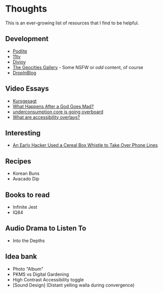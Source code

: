 # Thoughts
 
<div className="bg-white mt-4 p-4">
This is an ever-growing list of resources that I find to be helpful.

## Development
- [Podlite](https://podlite.org/)
- [11ty](https://www.11ty.dev/)
- [Divjoy](https://divjoy.com/)
- [The Geocities Gallery](https://geocities.restorativland.org/) - Some NSFW or _odd_ content, of course
- [DropInBlog](https://dropinblog.com/)

## Video Essays
- [Kursgesagt](https://www.youtube.com/channel/UCsXVk37bltHxD1rDPwtNM8Q)
- [What Happens After a God Goes Mad?](https://www.youtube.com/watch?v=HuJBX_Ul6Jc)
- [underconsumption core is going overboard](https://www.youtube.com/watch?v=gg-to2OZvho)
- [What are accessibility overlays?](https://www.youtube.com/watch?v=uNM8FR3yzWg)

## Interesting
- [An Early Hacker Used a Cereal Box Whistle to Take Over Phone Lines](https://www.popularmechanics.com/technology/a20762221/an-early-hacker-used-a-cereal-box-whistle-to-take-over-phone-lines/)

## Recipes
- Korean Buns
- Avacado Dip

## Books to read
- Infinite Jest
- IQ84

## Audio Drama to Listen To
- Into the Depths

## Idea bank
- Photo "Album"
- PKMS vs Digital Gardening
- High Contrast Accessibility toggle
- [Sound Design] (Distant yelling walla during convergence)
</div>